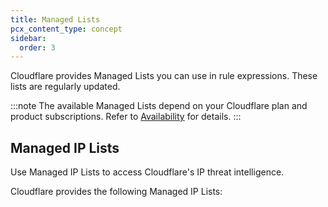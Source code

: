 ```yaml
---
title: Managed Lists
pcx_content_type: concept
sidebar:
  order: 3
---
```



Cloudflare provides Managed Lists you can use in rule expressions. These lists are regularly updated.

:::note
The available Managed Lists depend on your Cloudflare plan and product subscriptions. Refer to [Availability](/waf/tools/lists/#availability) for details.
:::

## Managed IP Lists

Use Managed IP Lists to access Cloudflare's IP threat intelligence.

Cloudflare provides the following Managed IP Lists:

<Render file="managed-lists" product="waf" />

